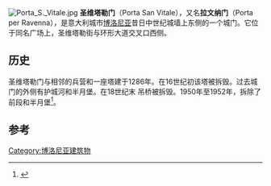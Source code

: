 {{coord|44|29|38|N|11|21|25|E|display=title}}
[[File:Porta_S._Vitale.jpg|thumb]]
'''圣维塔勒门'''（Porta San Vitale），又名'''拉文纳门'''（Porta per Ravenna），是意大利城市[[博洛尼亚|博洛尼亚]]昔日中世纪城墙上东侧的一个城门。它位于同名广场上，圣维塔勒街与环形大道交叉口西侧。

==历史==
圣维塔勒门与相邻的兵营和一座塔建于1286年。在16世纪初该塔被拆毁。过去城门的外侧有护城河和半月堡。在18世纪末 吊桥被拆毁。1950年至1952年，拆除了前段和半月堡<ref>{{Cite web |url=http://www.bolognawelcome.com/en/places-to-see/history-art/params/Luoghi_459/ref/Porta%20San%20Vitale |title=Bologna Welcome entry on Porta San Vitale |accessdate=2014-11-11 |archive-date=2014-10-06 |archive-url=https://web.archive.org/web/20141006180732/http://www.bolognawelcome.com/en/places-to-see/history-art/params/Luoghi_459/ref/Porta%20San%20Vitale |dead-url=no }}</ref>。

==参考==
{{Reflist}}

[[Category:博洛尼亚建筑物|Category:博洛尼亚建筑物]]
